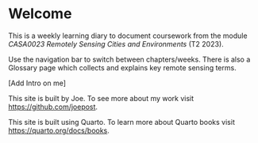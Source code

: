# Welcome {.unnumbered}

This is a weekly learning diary to document coursework from the module *CASA0023 Remotely Sensing Cities and Environments* (T2 2023).

Use the navigation bar to switch between chapters/weeks. There is also a Glossary page which collects and explains key remote sensing terms.

\[Add Intro on me\]

This site is built by Joe. To see more about my work visit <https://github.com/joepost>.

This site is built using Quarto. To learn more about Quarto books visit <https://quarto.org/docs/books>.
